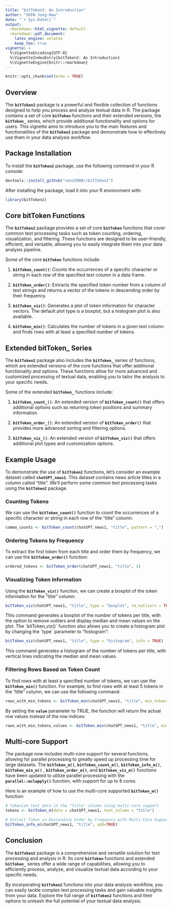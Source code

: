 ```yaml
---
title: "bitToken2: An Introduction"
author: "SHIN Jong-Hwa"
date: "`r Sys.Date()`"
output:
  rmarkdown::html_vignette: default
  rmarkdown::pdf_document:
    latex_engine: xelatex
    keep_tex: true
vignette: >
  %\VignetteEncoding{UTF-8}
  %\VignetteIndexEntry{bitToken2: An Introduction}
  %\VignetteEngine{knitr::rmarkdown}
---
```


```r
knitr::opts_chunk$set(echo = TRUE)
```

## **Overview**

The **`bitToken2`** package is a powerful and flexible collection of functions designed to help you process and analyze textual data in R. The package contains a set of core **`bitToken`** functions and their extended versions, the **`bitToken_`** series, which provide additional functionality and options for users. This vignette aims to introduce you to the main features and functionalities of the **`bitToken2`** package and demonstrate how to effectively use them in your data analysis workflow.

## **Package Installation**

To install the **`bitToken2`** package, use the following command in your R console:\

```r
devtools::install_github("sens5900r/bitToken2")
```

After installing the package, load it into your R environment with:

```r
library(bitToken2)
```

## **Core bitToken Functions**

The **`bitToken2`** package provides a set of core **`bitToken`** functions that cover common text processing tasks such as token counting, ordering, visualization, and filtering. These functions are designed to be user-friendly, efficient, and versatile, allowing you to easily integrate them into your data analysis pipeline.

Some of the core **`bitToken`** functions include:

1.  **`bitToken_count()`**: Counts the occurrences of a specific character or string in each row of the specified text column in a data frame.

2.  **`bitToken_order()`**: Extracts the specified token number from a column of text strings and returns a vector of the tokens in descending order by their frequency.

3.  **`bitToken_viz()`**: Generates a plot of token information for character vectors. The default plot type is a boxplot, but a histogram plot is also available.

4.  **`bitToken_min()`**: Calculates the number of tokens in a given text column and finds rows with at least a specified number of tokens.

## **Extended bitToken\_ Series**

The **`bitToken2`** package also includes the **`bitToken_`** series of functions, which are extended versions of the core functions that offer additional functionality and options. These functions allow for more advanced and customized processing of textual data, enabling you to tailor the analysis to your specific needs.

Some of the extended **`bitToken_`** functions include:

1.  **`bitToken_count_()`**: An extended version of **`bitToken_count()`** that offers additional options such as returning token positions and summary information.

2.  **`bitToken_order_()`**: An extended version of **`bitToken_order()`** that provides more advanced sorting and filtering options.

3.  **`bitToken_viz_()`**: An extended version of **`bitToken_viz()`** that offers additional plot types and customization options.

## **Example Usage**

To demonstrate the use of **`bitToken2`** functions, let's consider an example dataset called **`chatGPT_news1`**. This dataset contains news article titles in a column called "title". We'll perform some common text processing tasks using the **`bitToken2`** package.

### **Counting Tokens**

We can use the **`bitToken_count()`** function to count the occurrences of a specific character or string in each row of the "title" column:

```r
comma_counts <- bitToken_count(chatGPT_news1, "title", pattern = ",")
```

### **Ordering Tokens by Frequency**

To extract the first token from each title and order them by frequency, we can use the **`bitToken_order()`** function:

```r
ordered_tokens <- bitToken_order(chatGPT_news1, "title", 1)
```

### **Visualizing Token Information**

Using the **`bitToken_viz()`** function, we can create a boxplot of the token information for the "title" column:

```r
bitToken_viz(chatGPT_news1, "title", type = "boxplot", rm_outliers = TRUE, info = TRUE)
```

This command generates a boxplot of the number of tokens per title, with the option to remove outliers and display median and mean values on the plot. The \`bitToken_viz()\` function also allows you to create a histogram plot by changing the \`type\` parameter to "histogram":\

```r
bitToken_viz(chatGPT_news1, "title", type = "histogram", info = TRUE)
```

This command generates a histogram of the number of tokens per title, with vertical lines indicating the median and mean values.

### **Filtering Rows Based on Token Count**

To find rows with at least a specified number of tokens, we can use the **`bitToken_min()`** function. For example, to find rows with at least 5 tokens in the "title" column, we can use the following command:

```r
rows_with_min_tokens <- bitToken_min(chatGPT_news1, "title", min_tokens = 5, value = FALSE)
```

By setting the **`value`** parameter to TRUE, the function will return the actual row values instead of the row indices:

```r
rows_with_min_tokens_values <- bitToken_min(chatGPT_news1, "title", min_tokens = 5, value = TRUE)
```

## **Multi-core Support**

The package now includes multi-core support for several functions, allowing for parallel processing to greatly speed up processing time for large datasets. The **`bitToken_m()`**, **`bitToken_count_m()`**, **`bitToken_info_m()`**, **`bitToken_min_m()`** , **`bitToken_order_m()`**, and **`bitToken_viz_m()`** functions have been updated to utilize parallel processing with the **`parallel::mclapply()`** function, with support for up to 8 cores.

Here is an example of how to use the multi-core supported **`bitToken_m()`** function:

```r

# Tokenize text data in the "title" column using multi-core support
tokens <- bitToken_m(data = chatGPT_news1, text_column = "title")

# Extract Token in Descending Order by Frequency with Multi-Core Support
bitToken_info_m(chatGPT_news1, "title", add=TRUE)
```

## **Conclusion**

The **`bitToken2`** package is a comprehensive and versatile solution for text processing and analysis in R. Its core **`bitToken`** functions and extended **`bitToken_`** series offer a wide range of capabilities, allowing you to efficiently process, analyze, and visualize textual data according to your specific needs.

By incorporating **`bitToken2`** functions into your data analysis workflow, you can easily tackle complex text processing tasks and gain valuable insights from your data. Explore the full range of **`bitToken2`** functions and their options to unleash the full potential of your textual data analysis.
